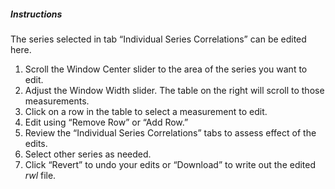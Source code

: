 ##### Instructions

The series selected in tab "Individual Series Correlations" can be edited here.

1. Scroll the Window Center slider to the area of the series you want to edit.
2. Adjust the Window Width slider. The table on the right will scroll to those measurements.
3. Click on a row in the table to select a measurement to edit. 
4. Edit using "Remove Row" or "Add Row."
5. Review the "Individual Series Correlations" tabs to assess effect of the edits.
6. Select other series as needed.
7. Click "Revert" to undo your edits or "Download" to write out the edited *rwl* file.
